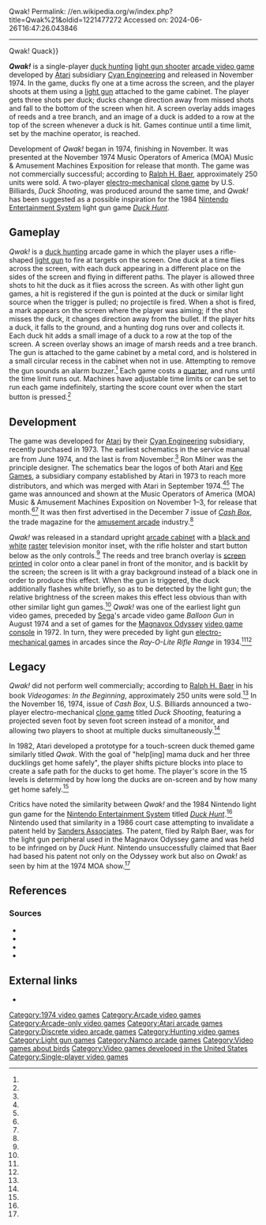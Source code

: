 Qwak!
Permalink: //en.wikipedia.org/w/index.php?title=Qwak%21&oldid=1221477272
Accessed on: 2024-06-26T16:47:26.043846



------
Qwak!
{{Short description|1974 video game}}
{{About||the 1989 puzzle video game|Qwak|the sound made by a duck|Quack (sound){{!}}Quack}}
{{Infobox video game
| title = 
| image = Qwak Video Game flyer.jpg
| caption = Flyer
| developer = [[Cyan Engineering]]
| publisher = {{vgrelease|NA|[[Atari, Inc.|Atari]]|JP|[[Namco]]<ref name="ATVGL:JaO1971-2005"/>}}
| released = {{Video game release|NA|November 1974|JP|July 1975<ref name="ATVGL:JaO1971-2005"/>}}
| genre = [[Light gun shooter]]
| modes = [[Single-player video game|Single-player]]
| platforms = [[Arcade video game|Arcade]]
}}

'''''Qwak!''''' is a single-player [[waterfowl hunting|duck hunting]] [[light gun shooter]] [[arcade video game]] developed by [[Atari, Inc.|Atari]] subsidiary [[Cyan Engineering]] and released in November 1974. In the game, ducks fly one at a time across the screen, and the player shoots at them using a [[light gun]] attached to the game cabinet. The player gets three shots per duck; ducks change direction away from missed shots and fall to the bottom of the screen when hit. A screen overlay adds images of reeds and a tree branch, and an image of a duck is added to a row at the top of the screen whenever a duck is hit. Games continue until a time limit, set by the machine operator, is reached.

Development of ''Qwak!'' began in 1974, finishing in November. It was presented at the November 1974 Music Operators of America (MOA) Music & Amusement Machines Exposition for release that month. The game was not commercially successful; according to [[Ralph H. Baer]], approximately 250 units were sold. A two-player [[electro-mechanical game|electro-mechanical]] [[video game clone|clone game]] by U.S. Billiards, ''Duck Shooting'', was produced around the same time, and ''Qwak!'' has been suggested as a possible inspiration for the 1984 [[Nintendo Entertainment System]] light gun game ''[[Duck Hunt]]''.

==Gameplay==
''Qwak!'' is a [[waterfowl hunting|duck hunting]] arcade game in which the player uses a rifle-shaped [[light gun]] to fire at targets on the screen. One duck at a time flies across the screen, with each duck appearing in a different place on the sides of the screen and flying in different paths. The player is allowed three shots to hit the duck as it flies across the screen. As with other light gun games, a hit is registered if the gun is pointed at the duck or similar light source when the trigger is pulled; no projectile is fired. When a shot is fired, a mark appears on the screen where the player was aiming; if the shot misses the duck, it changes direction away from the bullet. If the player hits a duck, it falls to the ground, and a hunting dog runs over and collects it. Each duck hit adds a small image of a duck to a row at the top of the screen. A screen overlay shows an image of marsh reeds and a tree branch. The gun is attached to the game cabinet by a metal cord, and is holstered in a small circular recess in the cabinet when not in use. Attempting to remove the gun sounds an alarm buzzer.<ref name="Flyer"/> Each game costs a [[quarter (United States coin)|quarter]], and runs until the time limit runs out. Machines have adjustable time limits or can be set to run each game indefinitely, starting the score count over when the start button is pressed.<ref name="GSretro"/>

==Development==
The game was developed for [[Atari, Inc.|Atari]] by their [[Cyan Engineering]] subsidiary, recently purchased in 1973. The earliest schematics in the service manual are from June 1974, and the last is from November.<ref name="Manual"/> Ron Milner was the principle designer. The schematics bear the logos of both Atari and [[Kee Games]], a subsidiary company established by Atari in 1973 to reach more distributors, and which was merged with Atari in September 1974.<ref name="Manual"/><ref name="AtariInc127130"/> The game was announced and shown at the Music Operators of America (MOA) Music & Amusement Machines Exposition on November 1–3, for release that month.<ref name="CB11-16-74MOA"/><ref name="replay"/> It was then first advertised in the December 7 issue of ''[[Cashbox (magazine)|Cash Box]]'', the trade magazine for the [[amusement arcade]] industry.<ref name="CB12-07-74"/>

''Qwak!'' was released in a standard upright [[arcade cabinet]] with a [[black and white]] [[Raster graphics|raster]] television monitor inset, with the rifle holster and start button below as the only controls.<ref name="IAM"/> The reeds and tree branch overlay is [[screen printing|screen printed]] in color onto a clear panel in front of the monitor, and is backlit by the screen; the screen is lit with a gray background instead of a black one in order to produce this effect. When the gun is triggered, the duck additionally flashes white briefly, so as to be detected by the light gun; the relative brightness of the screen makes this effect less obvious than with other similar light gun games.<ref name="VITB159161"/> ''Qwak!'' was one of the earliest light gun video games, preceded by [[Sega]]'s arcade video game ''Balloon Gun'' in August 1974 and a set of games for the [[Magnavox Odyssey]] [[video game console]] in 1972. In turn, they were preceded by light gun [[electro-mechanical game]]s in arcades since the ''Ray-O-Lite Rifle Range'' in 1934.<ref name="BGD112" /><ref name="RS" />

==Legacy==
''Qwak!'' did not perform well commercially; according to [[Ralph H. Baer]] in his book ''Videogames: In the Beginning'', approximately 250 units were sold.<ref name="VITB1011"/> In the November 16, 1974, issue of ''Cash Box'', U.S. Billiards announced a two-player electro-mechanical [[video game clone|clone game]] titled ''Duck Shooting'', featuring a projected seven foot by seven foot screen instead of a monitor, and allowing two players to shoot at multiple ducks simultaneously.<ref name="CB11-16-74DS"/>

In 1982, Atari developed a prototype for a touch-screen duck themed game similarly titled ''Qwak''. With the goal of "help[ing] mama duck and her three ducklings get home safely", the player shifts picture blocks into place to create a safe path for the ducks to get home. The player's score in the 15 levels is determined by how long the ducks are on-screen and by how many get home safely.<ref name="qwak82"/>

Critics have noted the similarity between ''Qwak!'' and the 1984 Nintendo light gun game for the [[Nintendo Entertainment System]] titled ''[[Duck Hunt]]''.<ref name="duckhunt"/> Nintendo used that similarity in a 1986 court case attempting to invalidate a patent held by [[Sanders Associates]]. The patent, filed by Ralph Baer, was for the light gun peripheral used in the Magnavox Odyssey game and was held to be infringed on by ''Duck Hunt''. Nintendo unsuccessfully claimed that Baer had based his patent not only on the Odyssey work but also on ''Qwak!'' as seen by him at the 1974 MOA show.<ref name="VITB159161"/>

==References==
{{reflist|refs=
<ref name="ATVGL:JaO1971-2005">[[#CITEREF_TVGame|Akagi]], p. [https://archive.org/stream/ArcadeGameList1971-2005#page/n52/mode/1up 51]</ref>
<ref name="Flyer">{{cite book |title=Qwak! flyer |publisher=[[Atari, Inc.|Atari]] |date=November 1974 |url=http://flyers.arcade-museum.com/?page=flyer&db=videodb&id=848&image=2}}</ref>
<ref name="GSretro">{{cite web |last=Fulton |first=Steve |work=[[Gamasutra]] |publisher=[[UBM plc|UBM]] |date=November 6, 2007 |title=The History of Atari: 1971-1977 |url=http://www.gamasutra.com/view/feature/130414/the_history_of_atari_19711977.php?page=8 |access-date=August 18, 2017}}</ref>

<ref name="Manual">{{cite book |title=Qwak Operations and Service Manual |publisher=[[Atari, Inc.|Atari]] |date=December 1974 |url=https://archive.org/stream/ArcadeGameManualQwak/qwak#page/n0/mode/2up}}</ref>
<ref name="AtariInc127130">[[#CITEREF_Atari|Goldberg, Vendel]], pp. 127–130</ref>
<ref name="CB11-16-74MOA">{{cite magazine |magazine=[[Cashbox (magazine)|Cash Box]] |title=Record 3,259 Jam 1974 MOA Expo |date=November 16, 1974 |page=98 |issn=0008-7289 |url=http://www.americanradiohistory.com/Archive-Cash-Box/70s/1974/CB-1974-11-16.pdf}}</ref>
<ref name="replay">{{cite magazine |magazine=RePlay Magazine |title=Atari Videography |pages=39–41 |date=July 1997 |issn=1534-2328}}</ref>
<ref name="CB11-16-74DS">{{cite magazine |magazine=[[Cashbox (magazine)|Cash Box]] |title=Duck Shooting |date=November 16, 1974 |page=98 |issn=0008-7289 |url=http://www.americanradiohistory.com/Archive-Cash-Box/70s/1974/CB-1974-11-16.pdf}}</ref>
<ref name="CB12-07-74">{{cite magazine |magazine=[[Cashbox (magazine)|Cash Box]] |title=Qwak! |date=December 7, 1974 |page=43 |issn=0008-7289 |url=http://www.americanradiohistory.com/Archive-Cash-Box/70s/1974/CB-1974-12-07.pdf}}</ref>
<ref name="IAM">{{cite web |url=http://www.arcade-museum.com/game_detail.php?game_id=9216 |title=Qwak! |publisher=International Arcade Museum |access-date=August 23, 2017}}</ref>
<ref name="BGD112">[[#CITEREF_Beyond|Bateman]], p. 112</ref>
<ref name="RS">{{cite magazine |url=https://www.rollingstone.com/glixel/news/lists/ataris-forgotten-arcade-classics-w485407/qwak-w485414 |title=Atari's Forgotten Arcade Classics |last=Edwards |first=Benj |date=June 2, 2017 |magazine=[[Rolling Stone]] |publisher=Wenner Media |access-date=August 18, 2017 |url-status=dead |archive-url=https://web.archive.org/web/20170901021209/http://www.rollingstone.com/glixel/news/lists/ataris-forgotten-arcade-classics-w485407/qwak-w485414 |archive-date=September 1, 2017}}</ref>
<ref name="VITB159161">[[#CITEREF_Begin|Baer]], pp. 159–161</ref>

<ref name="VITB1011">[[#CITEREF_Begin|Baer]], pp. 10–11</ref>
<ref name="qwak82">{{cite web |url=http://www.arcade-museum.com/game_detail.php?game_id=9215 |title=Qwak (1982) |publisher=International Arcade Museum |access-date=August 22, 2017}}</ref>
<ref name="duckhunt">{{cite web |title=Controller's History Dynamite |url=http://www.1up.com/do/feature?cId=3143627 |last=Kohler |first=Chris |date=September 13, 2005 |work=[[1UP.com]] |publisher=[[Ziff Davis]] |access-date=August 25, 2017 |archive-url=https://archive.today/20120717182511/http://www.1up.com/features/controller-history |archive-date=July 17, 2012 |url-status=dead}}</ref>
}}

===Sources===
{{refbegin}}
* {{cite book |last=Akagi |first=Masumi |url=https://archive.org/stream/ArcadeGameList1971-2005 |script-title=ja:アーケードTVゲームリスト 国内•海外編 (1971-2005) |trans-title=Arcade TV Game List Domestic • Overseas Edition (1971-2005) |edition=1st |publisher=Amusement News Agency |date=October 13, 2006 |isbn=978-4-9902512-1-5 |language=ja |ref=CITEREF_TVGame}}
* {{cite book |title=Videogames: In the Beginning |last=Baer |first=Ralph H. |author-link=Ralph H. Baer |publisher=Rolenta Press |date=April 26, 2005 |isbn=978-0-9643848-1-1 |ref=CITEREF_Begin}}
* {{cite book |title=Beyond Game Design: Nine Steps Toward Creating Better Videogames |editor-last=Bateman |editor-first=Chris |publisher=[[Cengage Learning]] |date=March 12, 2009 |isbn=978-0-495-92689-4 |ref=CITEREF_Beyond}}
* {{cite book |title=Atari Inc.: Business Is Fun |last1=Goldberg |first1=Marty |last2=Vendel |first2=Curt |publisher=Syzygy Press |date=November 25, 2012 |isbn=978-0-9855974-0-5 |url-access=registration |url=https://archive.org/details/atariincbusiness0000gold |ref=CITEREF_Atari}}
{{refend}}

==External links==
* {{KLOV game|id=9216|name=Qwak!}}

{{1970s Atari arcade games}}
{{Good article}}

[[Category:1974 video games]]
[[Category:Arcade video games]]
[[Category:Arcade-only video games]]
[[Category:Atari arcade games]]
[[Category:Discrete video arcade games]]
[[Category:Hunting video games]]
[[Category:Light gun games]]
[[Category:Namco arcade games]]
[[Category:Video games about birds]]
[[Category:Video games developed in the United States]]
[[Category:Single-player video games]]